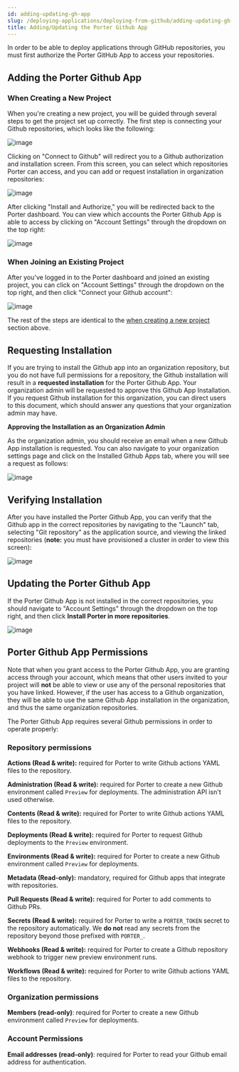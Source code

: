 ```yaml
---
id: adding-updating-gh-app
slug: /deploying-applications/deploying-from-github/adding-updating-gh-app
title: Adding/Updating the Porter Github App
---
```


In order to be able to deploy applications through GitHub repositories, you must first authorize the Porter GitHub App to access your repositories.

## Adding the Porter Github App

### When Creating a New Project

When you're creating a new project, you will be guided through several steps to get the project set up correctly. The first step is connecting your Github repositories, which looks like the following:

![image](https://imagedelivery.net/l4LYM_vOYKe7O1NCT_Nc_g/b3438d05-de1e-4549-7f48-6ff0f6e86500/large)

Clicking on "Connect to Github" will redirect you to a Github authorization and installation screen. From this screen, you can select which repositories Porter can access, and you can add or request installation in organization repositories:

![image](https://imagedelivery.net/l4LYM_vOYKe7O1NCT_Nc_g/4f7f6e3a-c1fc-4868-bb4b-b8d59a3bea00/large)

After clicking "Install and Authorize," you will be redirected back to the Porter dashboard. You can view which accounts the Porter Github App is able to access by clicking on "Account Settings" through the dropdown on the top right:

![image](https://imagedelivery.net/l4LYM_vOYKe7O1NCT_Nc_g/7bd23937-3bae-402b-24cd-65d2a63a0b00/large)

### When Joining an Existing Project

After you've logged in to the Porter dashboard and joined an existing project, you can click on "Account Settings" through the dropdown on the top right, and then click "Connect your Github account":

![image](https://imagedelivery.net/l4LYM_vOYKe7O1NCT_Nc_g/e5fa7b1d-2b11-443f-c841-4a27b0d46e00/large)

The rest of the steps are identical to the [when creating a new project](#when-creating-a-new-project) section above.

## Requesting Installation

If you are trying to install the Github app into an organization repository, but you do not have full permissions for a repository, the Github installation will result in a **requested installation** for the Porter Github App. Your organization admin will be requested to approve this Github App Installation. If you request Github installation for this organization, you can direct users to this document, which should answer any questions that your organization admin may have.

**Approving the Installation as an Organization Admin**

As the organization admin, you should receive an email when a new Github App installation is requested. You can also navigate to your organization settings page and click on the Installed Github Apps tab, where you will see a request as follows:

![image](https://imagedelivery.net/l4LYM_vOYKe7O1NCT_Nc_g/72751615-685b-4a0a-9506-2a82d0efa000/large)

## Verifying Installation

After you have installed the Porter Github App, you can verify that the Github app in the correct repositories by navigating to the "Launch" tab, selecting "Git repository" as the application source, and viewing the linked repositories (**note:** you must have provisioned a cluster in order to view this screen):

![image](https://imagedelivery.net/l4LYM_vOYKe7O1NCT_Nc_g/6358a167-dfdd-400f-e6dd-dd331293c400/large)

## Updating the Porter Github App

If the Porter Github App is not installed in the correct repositories, you should navigate to "Account Settings" through the dropdown on the top right, and then click **Install Porter in more repositories**.

![image](https://imagedelivery.net/l4LYM_vOYKe7O1NCT_Nc_g/235c2839-3b43-49e4-a6c2-fc51c583a600/large)

## Porter Github App Permissions

Note that when you grant access to the Porter Github App, you are granting access through your account, which means that other users invited to your project will **not** be able to view or use any of the personal repositories that you have linked. However, if the user has access to a Github organization, they will be able to use the same Github App installation in the organization, and thus the same organization repositories.

The Porter Github App requires several Github permissions in order to operate properly:

### Repository permissions

**Actions (Read & write):** required for Porter to write Github actions YAML files to the repository.

**Administration (Read & write):** required for Porter to create a new Github environment called `Preview` for deployments. The administration API isn't used otherwise.

**Contents (Read & write):** required for Porter to write Github actions YAML files to the repository.

**Deployments (Read & write):** required for Porter to request Github deployments to the `Preview` environment.

**Environments (Read & write):** required for Porter to create a new Github environment called `Preview` for deployments.

**Metadata (Read-only):** mandatory, required for Github apps that integrate with repositories.

**Pull Requests (Read & write):** required for Porter to add comments to Github PRs.

**Secrets (Read & write):** required for Porter to write a `PORTER_TOKEN` secret to the repository automatically. We **do not** read any secrets from the repository beyond those prefixed with `PORTER_`.

**Webhooks (Read & write):** required for Porter to create a Github repository webhook to trigger new preview environment runs.

**Workflows (Read & write):** required for Porter to write Github actions YAML files to the repository.

### Organization permissions

**Members (read-only)**: required for Porter to create a new Github environment called `Preview` for deployments.

### Account Permissions

**Email addresses (read-only)**: required for Porter to read your Github email address for authentication.
